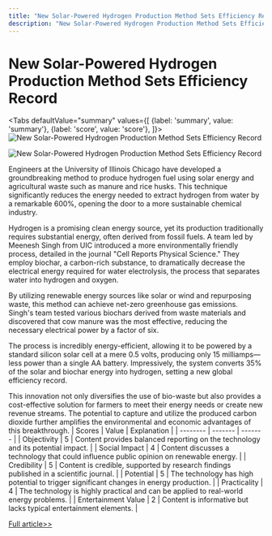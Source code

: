 ```yaml
---
title: "New Solar-Powered Hydrogen Production Method Sets Efficiency Record"
description: "New Solar-Powered Hydrogen Production Method Sets Efficiency Record"
---
```



# New Solar-Powered Hydrogen Production Method Sets Efficiency Record


<Tabs
	defaultValue="summary"
	values={[
	{label: 'summary', value: 'summary'},
	{label: 'score', value: 'score'},
]}>
<TabItem value="summary">
<img
  src="https://image.informedainews.com/2024/06/Hea-ATY-1717551890-0.jpg"
  alt="New Solar-Powered Hydrogen Production Method Sets Efficiency Record"
/>

<img
  src="https://image.informedainews.com/2024/06/Hea-jJk-1717551890-1.jpg"
  alt="New Solar-Powered Hydrogen Production Method Sets Efficiency Record"
/>



Engineers at the University of Illinois Chicago have developed a groundbreaking method to produce hydrogen fuel using solar energy and agricultural waste such as manure and rice husks. This technique significantly reduces the energy needed to extract hydrogen from water by a remarkable 600%, opening the door to a more sustainable chemical industry.

Hydrogen is a promising clean energy source, yet its production traditionally requires substantial energy, often derived from fossil fuels. A team led by Meenesh Singh from UIC introduced a more environmentally friendly process, detailed in the journal "Cell Reports Physical Science." They employ biochar, a carbon-rich substance, to dramatically decrease the electrical energy required for water electrolysis, the process that separates water into hydrogen and oxygen.

By utilizing renewable energy sources like solar or wind and repurposing waste, this method can achieve net-zero greenhouse gas emissions. Singh's team tested various biochars derived from waste materials and discovered that cow manure was the most effective, reducing the necessary electrical power by a factor of six.

The process is incredibly energy-efficient, allowing it to be powered by a standard silicon solar cell at a mere 0.5 volts, producing only 15 milliamps—less power than a single AA battery. Impressively, the system converts 35% of the solar and biochar energy into hydrogen, setting a new global efficiency record.

This innovation not only diversifies the use of bio-waste but also provides a cost-effective solution for farmers to meet their energy needs or create new revenue streams. The potential to capture and utilize the produced carbon dioxide further amplifies the environmental and economic advantages of this breakthrough.
</TabItem>
<TabItem value="score">
	| Scores     | Value   | Explanation |
	| -------- | ------- | ------- |
	| Objectivity  | 5    | Content provides balanced reporting on the technology and its potential impact.    |
	| Social Impact | 4     | Content discusses a technology that could influence public opinion on renewable energy.    |
	| Credibility    | 5    | Content is credible, supported by research findings published in a scientific journal.    |
	| Potential    | 5    | The technology has high potential to trigger significant changes in energy production.    |
	| Practicality    | 4    | The technology is highly practical and can be applied to real-world energy problems.    |
	| Entertainment Value    | 2    | Content is informative but lacks typical entertainment elements.    |
</TabItem>
</Tabs>

[Full article>>](https://www.cnbeta.com.tw/articles/science/1433564.htm)
